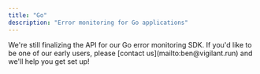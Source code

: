 ```yaml
---
title: "Go"
description: "Error monitoring for Go applications"
---
```


<Note>
  We're still finalizing the API for our Go error monitoring SDK. If you'd like to be one of our early users, please [contact us](mailto:ben@vigilant.run) and we'll help you get set up!
</Note>
